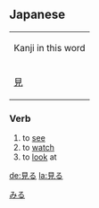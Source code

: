==Japanese==
[[Category:Japanese language|みる]]
{| align="right" border="0" cellpadding="4" cellspacing="0" style="border:1px solid #aaaaaa; margin-left:5px; margin-right:10px; font-size:8pt; text-align:center;" rules="all" frame="box"
| colspan="4" bgcolor="#f9f9f9" | Kanji in this word
|- style="font-size:12pt;"
! [[見]]
|}
===Verb===
{{t2verb|みる|miru}}
# to [[see]]
# to [[watch]]
# to [[look]] at

{{ja-ichi|見|み|mi}}

[[de:見る]]
[[la:見る]]